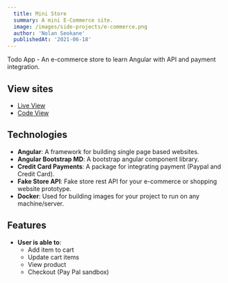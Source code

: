 ```yaml
---
  title: Mini Store
  summary: A mini E-Commerce site.
  image: /images/side-projects/e-commerce.png
  author: 'Nolan Seokane'
  publishedAt: '2021-06-18'
---
```


Todo App - An e-commerce store to learn Angular with API and payment
integration.

## View sites

- [Live View](https://nolan-mini-store.netlify.app/)
- [Code View](https://github.com/nseokaneJHB/angular-commerce)

## Technologies

- **Angular**: A framework for building single page based websites.
- **Angular Bootstrap MD**: A bootstrap angular component library.
- **Credit Card Payments**: A package for integrating payment (Paypal and Credit
  Card).
- **Fake Store API**: Fake store rest API for your e-commerce or shopping
  website prototype.
- **Docker**: Used for building images for your project to run on any
  machine/server.

## Features

- **User is able to**:
  - Add item to cart
  - Update cart items
  - View product
  - Checkout (Pay Pal sandbox)
